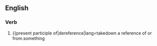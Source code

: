 ==English==

===Verb===
{{head|en|present participle}}

# {{present participle of|dereference|lang=takedown a reference of or from.something